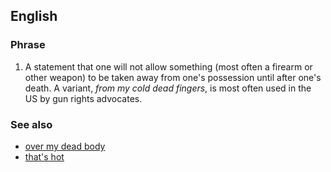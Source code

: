 ==English==

===Phrase===
{{head|en|phrase|head=[[from]] [[my]] [[cold]], [[dead]] [[hands]]}}

# {{idiomatic}} A statement that one will not allow something (most often a firearm or other weapon) to be taken away from one's possession until after one's death. A variant, ''from my cold dead fingers'', is most often used in the US by gun rights advocates.

===See also===
* [[over my dead body]]
* [[that's hot]]